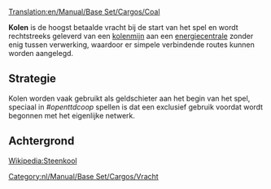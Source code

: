 [[Translation:en/Manual/Base Set/Cargos/Coal]]

{{nl/Manual/Base Set/Cargos/Vracht|
name=Kolen|
image=en/Manual/Base Set/Cargos/Coal.png|
geproduceerd=[[nl/Manual/Base Set/Industries/Kolenmijn|Kolenmijn]]|
geaccepteerd=[[nl/Manual/Base Set/Industries/Energiecentrale|Energiecentrale]]
}}

'''Kolen''' is de hoogst betaalde vracht bij de start van het spel en wordt rechtstreeks geleverd van een [[nl/Manual/Base Set/Industries/Kolenmijn|kolenmijn]] aan een [[nl/Manual/Base Set/Industries/Energiecentrale|energiecentrale]] zonder enig tussen verwerking, waardoor er simpele verbindende routes kunnen worden aangelegd.



==Strategie==
Kolen worden vaak gebruikt als geldschieter aan het begin van het spel, speciaal in ''#openttdcoop'' spellen is dat een exclusief gebruik voordat wordt begonnen met het eigenlijke netwerk.

==Achtergrond==
[http://nl.wikipedia.org/wiki/Steenkool Wikipedia:Steenkool]

[[Category:nl/Manual/Base Set/Cargos/Vracht]]